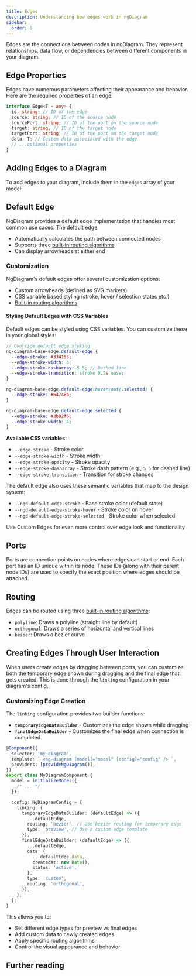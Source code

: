 ```yaml
---
title: Edges
description: Understanding how edges work in ngDiagram
sidebar:
  order: 0
---
```



Edges are the connections between nodes in ngDiagram. They represent relationships, data flow, or dependencies between different components in your diagram.

## Edge Properties

Edges have numerous parameters affecting their appearance and behavior.
Here are the required properties of an edge:

```typescript
interface Edge<T = any> {
  id: string; // ID of the edge
  source: string; // ID of the source node
  sourcePort: string; // ID of the port on the source node
  target: string; // ID of the target node
  targetPort: string; // ID of the port on the target node
  data: T; // Custom data associated with the edge
  // ...optional properties
}
```

<LinkCard
  icon="list-format"
  title="Edge API"
  href="/docs/api/types/edge"
  description="See detailed edge properties reference"
/>

## Adding Edges to a Diagram

To add edges to your diagram, include them in the `edges` array of your model:

<CodeSnippet relativePath="edges/edges/minimal-diagram.component.ts" sectionId="adding-edges" />

## Default Edge

NgDiagram provides a default edge implementation that handles most common use cases. The default edge:

- Automatically calculates the path between connected nodes
- Supports three [built-in routing algorithms](/docs/internals/edges/routing)
- Can display arrowheads at either end

### Customization

NgDiagram's default edges offer several customization options:

- Custom arrowheads (defined as SVG markers)
- CSS variable based styling (stroke, hover / selection states etc.)
- [Built-in routing algorithms](/docs/internals/edges/routing)


<DefaultEdge />

<CodeSnippet relativePath="edges/edges/default-edge/diagram.component.ts" />

#### Styling Default Edges with CSS Variables

Default edges can be styled using CSS variables. You can customize these in your global styles:

```scss
// Override default edge styling
ng-diagram-base-edge.default-edge {
  --edge-stroke: #334155;
  --edge-stroke-width: 3;
  --edge-stroke-dasharray: 5 5; // Dashed line
  --edge-stroke-transition: stroke 0.2s ease;
}

ng-diagram-base-edge.default-edge:hover:not(.selected) {
  --edge-stroke: #64748b;
}

ng-diagram-base-edge.default-edge.selected {
  --edge-stroke: #3b82f6;
  --edge-stroke-width: 4;
}
```

**Available CSS variables:**

- `--edge-stroke` - Stroke color
- `--edge-stroke-width` - Stroke width
- `--edge-stroke-opacity` - Stroke opacity
- `--edge-stroke-dasharray` - Stroke dash pattern (e.g., `5 5` for dashed line)
- `--edge-stroke-transition` - Transition for stroke changes

The default edge also uses these semantic variables that map to the design system:

- `--ngd-default-edge-stroke` - Base stroke color (default state)
- `--ngd-default-edge-stroke-hover` - Stroke color on hover
- `--ngd-default-edge-stroke-selected` - Stroke color when selected

Use Custom Edges for even more control over edge look and functionality

<LinkCard
  title="Custom Edges"
  href="/docs/internals/edges/custom-edges"
  description="Provide your edges with unique styles and behaviors"
/>

<LinkCard title="Arrowheads" href="/docs/internals/edges/arrowheads" description="Create custom arrowheads" />

## Ports

Ports are connection points on nodes where edges can start or end.
Each port has an ID unique within its node.
These IDs (along with their parent node IDs) are used to specify the exact position where edges should be attached.

<CodeSnippet relativePath="edges/edges/minimal-diagram.component.ts" sectionId="ports" />

<LinkCard
  title="Ports"
  href="/docs/internals/nodes/ports"
  description="Read more about ports and how they work in ngDiagram"
/>

## Routing

Edges can be routed using three [built-in routing algorithms](/docs/internals/edges/routing):

- `polyline`: Draws a polyline (straight line by default)
- `orthogonal`: Draws a series of horizontal and vertical lines
- `bezier`: Draws a bezier curve


<Routing />

<LinkCard
  title="Routing"
  href="/docs/internals/edges/routing"
  description="Learn about routing algorithms and how to customize them in ngDiagram"
/>

## Creating Edges Through User Interaction

When users create edges by dragging between ports, you can customize both the temporary edge shown during dragging and the final edge that gets created. This is done through the `linking` configuration in your diagram's config.

### Customizing Edge Creation

The `linking` configuration provides two builder functions:

- **`temporaryEdgeDataBuilder`** - Customizes the edge shown while dragging
- **`finalEdgeDataBuilder`** - Customizes the final edge when connection is completed

```typescript
@Component({
  selector: 'my-diagram',
  template: ` <ng-diagram [model]="model" [config]="config" /> `,
  providers: [provideNgDiagram()],
})
export class MyDiagramComponent {
  model = initializeModel({
    /* ... */
  });

  config: NgDiagramConfig = {
    linking: {
      temporaryEdgeDataBuilder: (defaultEdge) => ({
        ...defaultEdge,
        routing: 'bezier', // Use bezier routing for temporary edge
        type: 'preview', // Use a custom edge template
      }),
      finalEdgeDataBuilder: (defaultEdge) => ({
        ...defaultEdge,
        data: {
          ...defaultEdge.data,
          createdAt: new Date(),
          status: 'active',
        },
        type: 'custom',
        routing: 'orthogonal',
      }),
    },
  };
}
```

This allows you to:

- Set different edge types for preview vs final edges
- Add custom data to newly created edges
- Apply specific routing algorithms
- Control the visual appearance and behavior

## Further reading

<LinkCard
  title="Labels"
  href="/docs/internals/edges/labels"
  description="See how to add labels to edges in ngDiagram"
/>
